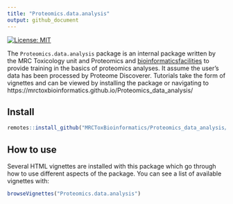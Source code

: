 ```yaml
---
title: "Proteomics.data.analysis"
output: github_document
---
```


<!-- badges: start -->
[![License: MIT](https://img.shields.io/badge/License-MIT-blue.svg)](https://opensource.org/licenses/MIT)
<!-- badges: end -->

The `Proteomics.data.analysis` package is an internal package written by the 
MRC Toxicology unit  and Proteomics and
[bioinformaticsfacilities](https://github.com/MRCToxBioinformatics) to 
provide training in the basics of proteomics analyses.
It assume the user's data has been processed by Proteome Discoverer.
Tutorials take the form of vignettes and can be viewed by installing the package 
or navigating to https://mrctoxbioinformatics.github.io/Proteomics_data_analysis/

## Install

```r
remotes::install_github("MRCToxBioinformatics/Proteomics_data_analysis/", build_vignettes = TRUE)
```

## How to use

Several HTML vignettes are installed with this package which go through how to
use different aspects of the package. You can see a list of available vignettes
with:

```r
browseVignettes("Proteomics.data.analysis")
```
